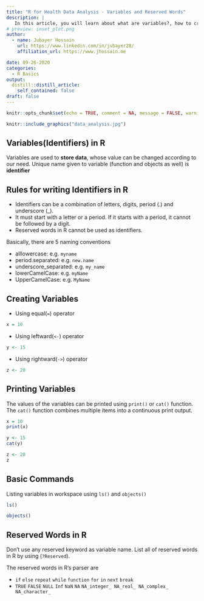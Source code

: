 ```yaml
---
title: "R for Health Data Analysis - Variables and Reserved Words"
description: |
   In this article, you will learn about what are variables?, how to create them? the naming convention of varibales in R programming. I'll also mention some reserved keywords which can not be a variable name. 
# preview: inset_plot.png
author:
  - name: Jubayer Hossain
    url: https://www.linkedin.com/in/jubayer28/
    affiliation_url: https://www.jhossain.me

date: 09-26-2020
categories:
  - R Basics
output:
  distill::distill_article:
    self_contained: false
draft: false 
---
```


```r
knitr::opts_chunk$set(echo = TRUE, comment = NA, message = FALSE, warning = FALSE)
```

```r
knitr::include_graphics("data_analysis.jpg")
```

## Variables(Identifiers) in R
Variables are used to **store data**, whose value can be changed according to our need. Unique name given to variable (function and objects as well) is **identifier**

## Rules for writing Identifiers in R
- Identifiers can be a combination of letters, digits, period (.) and underscore (_).
- It must start with a letter or a period. If it starts with a period, it cannot be followed by a digit.
- Reserved words in R cannot be used as identifiers.

Basically, there are 5 naming conventions 

- alllowercase: e.g. `myname`
- period.separated: e.g. `new.name`
- underscore_separated: e.g. `my_name`
- lowerCamelCase: e.g. `myName`
- UpperCamelCase: e.g. `MyName`

## Creating Variables 
- Using equal(`=`) operator

```r
x = 10 
```
- Using leftward(`<-`) operator 

```r
y <- 15  
```

- Using rightward(`->`) operator 

```r
z <- 20 
```

## Printing Variables 
The values of the variables can be printed using `print()` or `cat()` function. The `cat()` function combines multiple items into a continuous print output.

```r
x = 10 
print(x)
```

```r
y <- 15  
cat(y)
```

```r
z <- 20  
z
```

## Basic Commands 
Listing variables in workspace using `ls()` and `objects()`

```r
ls() 
```
```r
objects()
```

##  Reserved Words in R 
Don't use any reserved keyword as variable name. List all of reserved words in R by using (`?Reserved`). 

The reserved words in R's parser are

- `if` `else` `repeat` `while` `function` `for` `in` `next` `break`
- `TRUE` `FALSE` `NULL` `Inf` `NaN` `NA` `NA_integer_ NA_real_ NA_complex_ NA_character_`

